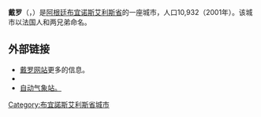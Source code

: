 {{multiple issues| 
{{Refimprove|time=2018-06-02T18:17:06+00:00}} 
{{Orphan|time=2018-06-02T18:17:06+00:00}}
}}

{{Infobox settlement
|name = 戴罗
|native_name = Daireaux
|image_skyline = 
|imagesize =
|image_caption =
|image_flag =
|image_shield =
|pushpin_map =Argentina
|pushpin_label_position = bottom
|pushpin_mapsize = 200
|pushpin_map_caption =在[[阿根廷|阿根廷]]的位置
|subdivision_type = 国家
|subdivision_type1 = [[阿根廷行政區劃|省]]
|subdivision_type2 = [[Partido|Partido]]
|subdivision_name = {{flag|Argentina}}
|subdivision_name1 = [[Image:Bandera_de_la_Provincia_de_Buenos_Aires.svg|20px]] [[布宜諾斯艾利斯省|布宜諾斯艾利斯省]]
|subdivision_name2 = [[Daireaux_Partido|Daireaux]]
|leader_title = [[Intendant|Intendant]]
|leader_name =  
|established_title =  
|established_date =  
|area_magnitude =
|area_total_km2 =  
|population_as_of = 2001
|population_note =
|population_total = 10,932
|population_density_km2 = 
|timezone =
|utc_offset = -3
|timezone_DST =
|utc_offset_DST =
|elevation_m = 112
|postal_code_type = 邮政编码
|postal_code = B6555
|blank_name = [[電話號碼分類計劃|电话区号]]
|blank_info = +54 2316
|website = 
}}

'''戴罗'''（{{lang-es|Daireaux}}，{{IPA-es|deˈɾo}}）是[[阿根廷|阿根廷]][[布宜诺斯艾利斯省|布宜诺斯艾利斯省]]的一座城市，人口10,932（2001年）。该城市以法国人{{link-es|埃米尔·奥诺雷·戴罗|Émile Honoré Daireaux}}和{{link-es|若弗鲁瓦·弗朗索瓦·戴罗|Godofredo Daireaux}}两兄弟命名。

== 外部链接 ==
{{commonscat}}
* [http://www.deroweb.com.ar 戴罗网站]更多的信息。
* {{Wayback|url=http://www.deroweb.com.ar/ |date=20190822123700 }}
* [http://meteo.deroweb.com.ar 自动气象站。]{{Wayback|url=http://meteo.deroweb.com.ar/ |date=20190822123700 }}

{{coord|36|36|S|61|45|W|display=title}}
{{normdaten}}
{{DEFAULTSORT:daireaux}}
[[Category:布宜諾斯艾利斯省城市|Category:布宜諾斯艾利斯省城市]]
{{Argentina-geo-stub}}